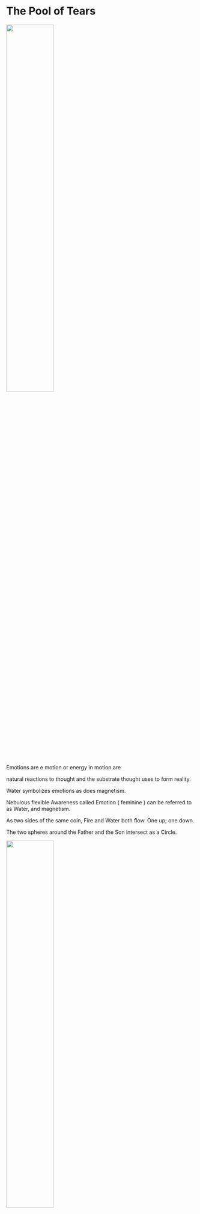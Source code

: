 # The Pool of Tears

![](images/clipboard-2879835549.png){width="50%"}

Emotions are e motion or energy in motion are

natural reactions to thought and the substrate thought uses to form reality.

Water symbolizes emotions as does magnetism.

Nebulous flexible Awareness called Emotion ( feminine ) can be referred to as Water, and magnetism.

As two sides of the same coin, Fire and Water both flow. One up; one down.

The two spheres around the Father and the Son intersect as a Circle.

![](images/clipboard-1962468060.jpeg){width="50%"}

Everything IS a Circle.

Kinda looks like 0 ( Zero )..

A Torus is a 3D circle.

![](images/clipboard-562461202.png){width="50%"}

or a circle pinned perpendicularly to another circle (YHVH)

![](images/clipboard-1118586294.gif)

![](images/clipboard-3580831733.png)

The O therein serves as the Observer, Spirit, Difference or Awareness.

An O in the midst of two things saying, "Hey!"

HOH

The Trinity IS Water.

Father, Son, and H**o**ly Spirit.

![](images/clipboard-318464583.png){width="50%"}

Water is Mother. Mem in Hebrew means water. Am = Ma. ( I + Am ) = I am ( the Son ).

Matter is What erm.. matters. Madder than a hatter.

Matter and Water are almost the same word but the meaning of the initials are flipped.

Matter starting with Mem ( M = water )

Water starting with Shin or Sin ( W = teeth )

So Water starts with hard teeth an matter starts with soft Water.

There was nothing but the Trinity AKA Water until

God Decided It Be Divided. \< cue beatbox \>

![](images/clipboard-1528808062.png){width="50%"}

He in His Will (Thought or Fire) turned some of the

Water into Air( Mind ) and some of it into Earth ( Matter ).

![](images/clipboard-685516646.jpeg)

So 1 or I is Fire, Masculine and

![Daddy!](images/clipboard-669563037.jpeg){width="50%"}

0 or O is Water, Feminine.

![Mommy!](images/clipboard-1502277545.jpeg){width="50%"}

Φ looks like a party when the line is in the torus.

Φ The power button turning you on and off between 1 and 0.

Boing! Git yer mind outa the gutter! So hot.

![](images/clipboard-838006033.png)

It is Will in the midst of Potential.

It doesn't take a rocket surgeon to see how

One Point becomes

Two becomes a

Line becomes a

Torus.

Point\>Line\>Fire\>Straight\>Male\>Round\>Female\>Trinity\> Water\>Space

The Trinity in 3D All from One Singular Datum of Pure Existence ( to Whom we refer to as, Father God )

Sorry, only two genders right at the foundation of reality.

Derivatives are just that, derivative.

Any identity beyond I is derivative.
